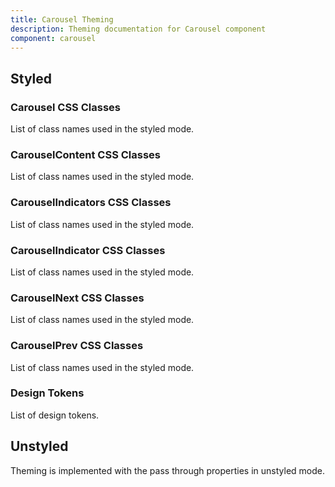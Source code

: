 ```yaml
---
title: Carousel Theming
description: Theming documentation for Carousel component
component: carousel
---
```


## Styled

### Carousel CSS Classes

List of class names used in the styled mode.

<DocTable name="Carousel" category="style" />

### CarouselContent CSS Classes

List of class names used in the styled mode.

<DocTable name="CarouselContent" category="style" />

### CarouselIndicators CSS Classes

List of class names used in the styled mode.

<DocTable name="CarouselIndicators" category="style" />

### CarouselIndicator CSS Classes

List of class names used in the styled mode.

<DocTable name="CarouselIndicator" category="style" />

### CarouselNext CSS Classes

List of class names used in the styled mode.

<DocTable name="CarouselNext" category="style" />

### CarouselPrev CSS Classes

List of class names used in the styled mode.

<DocTable name="CarouselPrev" category="style" />

### Design Tokens

List of design tokens.

<DocTable name="Carousel" category="token" />

## Unstyled

Theming is implemented with the pass through properties in unstyled mode.
